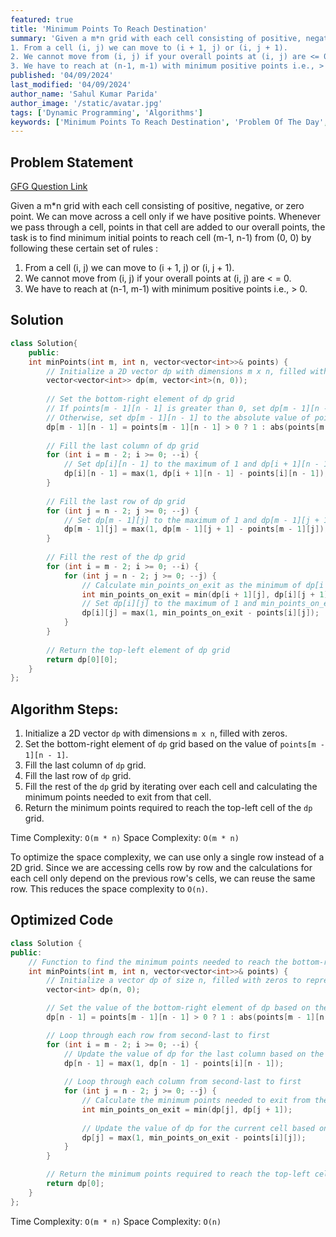 ```yaml
---
featured: true
title: 'Minimum Points To Reach Destination'
summary: 'Given a m*n grid with each cell consisting of positive, negative, or zero point. We can move across a cell only if we have positive points. Whenever we pass through a cell, points in that cell are added to our overall points, the task is to find minimum initial points to reach cell (m-1, n-1) from (0, 0) by following these certain set of rules :
1. From a cell (i, j) we can move to (i + 1, j) or (i, j + 1).
2. We cannot move from (i, j) if your overall points at (i, j) are <= 0.
3. We have to reach at (n-1, m-1) with minimum positive points i.e., > 0.'
published: '04/09/2024'
last_modified: '04/09/2024'
author_name: 'Sahul Kumar Parida'
author_image: '/static/avatar.jpg'
tags: ['Dynamic Programming', 'Algorithms']
keywords: ['Minimum Points To Reach Destination', 'Problem Of The Day', 'Geeks For Geeks']
---
```


## Problem Statement
[GFG Question Link](https://www.geeksforgeeks.org/problems/minimum-points-to-reach-destination0540/1)

Given a m*n grid with each cell consisting of positive, negative, or zero point. We can move across a cell only if we have positive points. Whenever we pass through a cell, points in that cell are added to our overall points, the task is to find minimum initial points to reach cell (m-1, n-1) from (0, 0) by following these certain set of rules :
1. From a cell (i, j) we can move to (i + 1, j) or (i, j + 1).
2. We cannot move from (i, j) if your overall points at (i, j) are < = 0.
3. We have to reach at (n-1, m-1) with minimum positive points i.e., > 0.

## Solution
```cpp
class Solution{
    public:
    int minPoints(int m, int n, vector<vector<int>>& points) {
        // Initialize a 2D vector dp with dimensions m x n, filled with zeros
        vector<vector<int>> dp(m, vector<int>(n, 0));
        
        // Set the bottom-right element of dp grid
        // If points[m - 1][n - 1] is greater than 0, set dp[m - 1][n - 1] to 1
        // Otherwise, set dp[m - 1][n - 1] to the absolute value of points[m - 1][n - 1] plus 1
        dp[m - 1][n - 1] = points[m - 1][n - 1] > 0 ? 1 : abs(points[m - 1][n - 1]) + 1;
        
        // Fill the last column of dp grid
        for (int i = m - 2; i >= 0; --i) {
            // Set dp[i][n - 1] to the maximum of 1 and dp[i + 1][n - 1] minus points[i][n - 1]
            dp[i][n - 1] = max(1, dp[i + 1][n - 1] - points[i][n - 1]);
        }
        
        // Fill the last row of dp grid
        for (int j = n - 2; j >= 0; --j) {
            // Set dp[m - 1][j] to the maximum of 1 and dp[m - 1][j + 1] minus points[m - 1][j]
            dp[m - 1][j] = max(1, dp[m - 1][j + 1] - points[m - 1][j]);
        }
        
        // Fill the rest of the dp grid
        for (int i = m - 2; i >= 0; --i) {
            for (int j = n - 2; j >= 0; --j) {
                // Calculate min_points_on_exit as the minimum of dp[i + 1][j] and dp[i][j + 1]
                int min_points_on_exit = min(dp[i + 1][j], dp[i][j + 1]);
                // Set dp[i][j] to the maximum of 1 and min_points_on_exit minus points[i][j]
                dp[i][j] = max(1, min_points_on_exit - points[i][j]);
            }
        }
        
        // Return the top-left element of dp grid
        return dp[0][0];
    }
};
```

## Algorithm Steps:

1. Initialize a 2D vector `dp` with dimensions `m x n`, filled with zeros.
2. Set the bottom-right element of `dp` grid based on the value of `points[m - 1][n - 1]`.
3. Fill the last column of `dp` grid.
4. Fill the last row of `dp` grid.
5. Fill the rest of the `dp` grid by iterating over each cell and calculating the minimum points needed to exit from that cell.
6. Return the minimum points required to reach the top-left cell of the `dp` grid.

Time Complexity: `O(m * n)`
Space Complexity: `O(m * n)`

To optimize the space complexity, we can use only a single row instead of a 2D grid. Since we are accessing cells row by row and the calculations for each cell only depend on the previous row's cells, we can reuse the same row. This reduces the space complexity to `O(n)`.

## Optimized Code
```cpp
class Solution {
public:
    // Function to find the minimum points needed to reach the bottom-right cell from the top-left cell
    int minPoints(int m, int n, vector<vector<int>>& points) {
        // Initialize a vector dp of size n, filled with zeros to represent the dynamic programming grid
        vector<int> dp(n, 0);

        // Set the value of the bottom-right element of dp based on the points at that cell
        dp[n - 1] = points[m - 1][n - 1] > 0 ? 1 : abs(points[m - 1][n - 1]) + 1;

        // Loop through each row from second-last to first
        for (int i = m - 2; i >= 0; --i) {
            // Update the value of dp for the last column based on the points and previous dp value
            dp[n - 1] = max(1, dp[n - 1] - points[i][n - 1]);
            
            // Loop through each column from second-last to first
            for (int j = n - 2; j >= 0; --j) {
                // Calculate the minimum points needed to exit from the current cell
                int min_points_on_exit = min(dp[j], dp[j + 1]);
                
                // Update the value of dp for the current cell based on points and minimum points needed to exit
                dp[j] = max(1, min_points_on_exit - points[i][j]);
            }
        }

        // Return the minimum points required to reach the top-left cell of the dp grid
        return dp[0];
    }
};
```

Time Complexity: `O(m * n)`
Space Complexity: `O(n)`